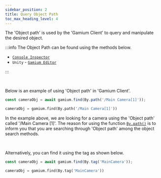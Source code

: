 ```yaml
---
sidebar_position: 2
title: Query Object Path
toc_max_heading_level: 4
---
```



The 'Object path' is used by the 'Gamium Client' to query and manipulate the desired object.

:::info
The Object Path can be found using the methods below.

- [`Console Inspector`](https://docs.dogutech.io/host-and-device/device/streaming-and-remote-control/game-ui-inspector)
- `Unity` - [`Gamium Editor`](/docs/engine/unity/query-objects)

:::

<br />

Below is an example of using 'Object path' in 'Gamium Client'.

<Tabs groupId="language" defaultValue="ts">
<TabItem value="ts" label="TypeScript" default>

```ts
const cameraObj = await gamium.find(By.path('/Main Camera[1]'));
```

</TabItem>
<TabItem value="py" label="Python" default>

```python
cameraObj = gamium.find(By.path('/Main Camera[1]'))
```

</TabItem>

</Tabs>

In the example above, we are looking for a camera using the 'Object path' called '/Main Camera [1]'. The reason for using the function [`By.path()`](api/client/typescript/classes/by) is to inform you that you are searching through 'Object path' among the object search methods.

<br />

Alternatively, you can find it using the tag as shown below.

<Tabs groupId="language" defaultValue="ts">
<TabItem value="ts" label="TypeScript" default>

```ts
const cameraObj = await gamium.find(By.tag('MainCamera'));
```

</TabItem>
<TabItem value="py" label="Python" default>

```python
cameraObj = gamium.find(By.tag('MainCamera'))
```

</TabItem>
</Tabs>
